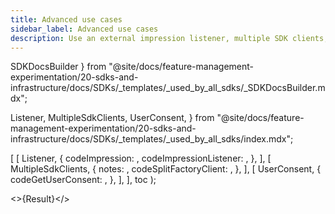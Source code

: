 ```yaml
---
title: Advanced use cases
sidebar_label: Advanced use cases
description: Use an external impression listener, multiple SDK clients, user consent, and certificate pinning.
---
```


  SDKDocsBuilder
} from "@site/docs/feature-management-experimentation/20-sdks-and-infrastructure/docs/SDKs/_templates/_used_by_all_sdks/_SDKDocsBuilder.mdx";

  Listener,
  MultipleSdkClients,
  UserConsent,
} from "@site/docs/feature-management-experimentation/20-sdks-and-infrastructure/docs/SDKs/_templates/_used_by_all_sdks/index.mdx";





  [
    [ 
      Listener, 
      { 
        codeImpression:         <Impression />,
        codeImpressionListener: <ImpressionListener />,
      }, 
    ],
    [ 
      MultipleSdkClients, 
      {
        notes:                  <MultipleClientsNotes />,
        codeSplitFactoryClient: <SplitFactoryClient />,
      },
    ],
    [
      UserConsent,
      {
        codeGetUserConsent: <GetUserConsent />,
      },
    ],
  ],
  toc
);

<>{Result}</>